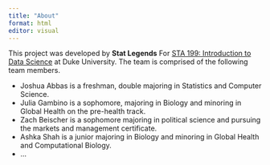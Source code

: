 ```yaml
---
title: "About"
format: html
editor: visual
---
```


This project was developed by **Stat Legends** For [STA 199: Introduction to Data Science](https://sta199-s23-2.github.io/) at Duke University. The team is comprised of the following team members.

-   Joshua Abbas is a freshman, double majoring in Statistics and Computer Science.
-   Julia Gambino is a sophomore, majoring in Biology and minoring in Global Health on the pre-health track.
-   Zach Beischer is a sophomore majoring in political science and pursuing the markets and management certificate.
-   Ashka Shah is a junior majoring in Biology and minoring in Global Health and Computational Biology. 
-   ...
